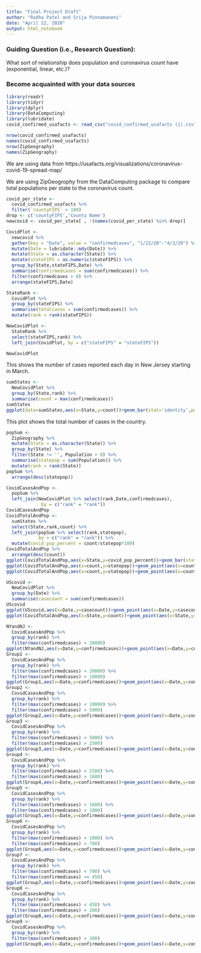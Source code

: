 ```yaml
---
title: "Final Project Draft"
author: "Radha Patel and Srija Pinnamaneni"
date: "April 12, 2020"
output: html_notebook
---
```


### Guiding Question (i.e., Research Question):

What sort of relationship does population and coronavirus count have (exponential, linear, etc.)?

### Become acquainted with your data sources
```r
library(readr)
library(tidyr)
library(dplyr)
library(DataComputing)
library(lubridate)
covid_confirmed_usafacts <- read_csv("covid_confirmed_usafacts (1).csv")
```
```r
nrow(covid_confirmed_usafacts)
names(covid_confirmed_usafacts)
nrow(ZipGeography)
names(ZipGeography)
```
We are using data from https://usafacts.org/visualizations/coronavirus-covid-19-spread-map/

We are using ZipGeogrophy from the DataComputing package to compare total populations per state to the coronavirus count.

```r
covid_per_state <-
  covid_confirmed_usafacts %>%
  filter(`countyFIPS` > 100)
drop <- c('countyFIPS','County Name')
newcovid <- covid_per_state[ , !(names(covid_per_state) %in% drop)]

CovidPlot <-
  newcovid %>%
  gather(key = "Date", value = "confirmedcases", "1/22/20":"4/3/20") %>%
  mutate(Date = lubridate::mdy(Date)) %>%
  mutate(State = as.character(State)) %>%
  mutate(stateFIPS = as.numeric(stateFIPS)) %>%
  group_by(State,stateFIPS,Date) %>%
  summarise(confirmedcases = sum(confirmedcases)) %>%
  filter(confirmedcases > 0) %>%
  arrange(stateFIPS,Date)

StateRank <-
  CovidPlot %>%
  group_by(stateFIPS) %>%
  summarise(totalcases = sum(confirmedcases)) %>%
  mutate(rank = rank(stateFIPS))

NewCovidPlot <-
  StateRank %>%
  select(stateFIPS,rank) %>%
  left_join(CovidPlot, by = c("stateFIPS" = "stateFIPS"))

NewCovidPlot
```
This shows the number of cases reported each day in New Jersey starting in March.

```r
sumStates <-
  NewCovidPlot %>%
  group_by(State,rank) %>%
  summarise(count = max(confirmedcases))
sumStates
ggplot(data=sumStates,aes(x=State,y=count))+geom_bar(stat='identity',position='stack')
```
This plot shows the total number of cases in the country.

```r
popSum <-
  ZipGeography %>%
  mutate(State = as.character(State)) %>%
  group_by(State) %>%
  filter(State != '', Population > 0) %>%
  summarise(statepop = sum(Population)) %>%
  mutate(rank = rank(State))
popSum %>%
  arrange(desc(statepop))
```

```r
CovidCasesAndPop <-
  popSum %>%
  left_join(NewCovidPlot %>% select(rank,Date,confirmedcases),
             by = c("rank" = "rank"))
CovidCasesAndPop
CovidTotalAndPop <-
  sumStates %>%
  select(State,rank,count) %>%
  left_join(popSum %>% select(rank,statepop),
            by = c("rank" = "rank")) %>%
  mutate(covid_pop_percent = count/statepop*100)
CovidTotalAndPop %>%
  arrange(desc(count))
ggplot(CovidTotalAndPop,aes(x=State,y=covid_pop_percent))+geom_bar(stat='identity',position='stack')
ggplot(CovidTotalAndPop,aes(x=count,y=statepop))+geom_point(aes(x=count,y=statepop))
ggplot(CovidTotalAndPop,aes(x=count,y=statepop))+geom_point(aes(x=count,y=statepop))+geom_smooth(method = 'lm')+xlim(0,10000)+ylim(0,30000000)
```
```r
UScovid <-
  NewCovidPlot %>%
  group_by(Date) %>%
  summarise(casecount = sum(confirmedcases))
UScovid
ggplot(UScovid,aes(x=Date,y=casecount))+geom_point(aes(x=Date,y=casecount))
ggplot(CovidTotalAndPop,aes(x=State,y=count))+geom_point(aes(x=State,y=count))+aes(size=statepop)
```
```r
NYandNJ <-
  CovidCasesAndPop %>%
  group_by(rank) %>%
  filter(max(confirmedcases) > 20000)
ggplot(NYandNJ,aes(x=Date,y=confirmedcases))+geom_point(aes(x=Date,y=confirmedcases))+aes(colour = State)
Group1 <-
  CovidCasesAndPop %>%
  group_by(rank) %>%
  filter(max(confirmedcases) < 20000) %>%
  filter(max(confirmedcases) > 10000)
ggplot(Group1,aes(x=Date,y=confirmedcases))+geom_point(aes(x=Date,y=confirmedcases))+aes(colour = State)
Group2 <-
  CovidCasesAndPop %>%
  group_by(rank) %>%
  filter(max(confirmedcases) < 10000) %>%
  filter(max(confirmedcases) > 5000)
ggplot(Group2,aes(x=Date,y=confirmedcases))+geom_point(aes(x=Date,y=confirmedcases))+aes(colour = State)
Group3 <-
  CovidCasesAndPop %>%
  group_by(rank) %>%
  filter(max(confirmedcases) < 5000) %>%
  filter(max(confirmedcases) > 2500)
ggplot(Group3,aes(x=Date,y=confirmedcases))+geom_point(aes(x=Date,y=confirmedcases))+aes(colour = State)
Group4 <-
  CovidCasesAndPop %>%
  group_by(rank) %>%
  filter(max(confirmedcases) < 2500) %>%
  filter(max(confirmedcases) > 1600)
ggplot(Group4,aes(x=Date,y=confirmedcases))+geom_point(aes(x=Date,y=confirmedcases))+aes(colour = State)
Group5 <-
  CovidCasesAndPop %>%
  group_by(rank) %>%
  filter(max(confirmedcases) < 1600) %>%
  filter(max(confirmedcases) > 1000)
ggplot(Group5,aes(x=Date,y=confirmedcases))+geom_point(aes(x=Date,y=confirmedcases))+aes(colour = State)
Group6 <-
  CovidCasesAndPop %>%
  group_by(rank) %>%
  filter(max(confirmedcases) < 1000) %>%
  filter(max(confirmedcases) > 700)
ggplot(Group6,aes(x=Date,y=confirmedcases))+geom_point(aes(x=Date,y=confirmedcases))+aes(colour = State)
Group7 <-
  CovidCasesAndPop %>%
  group_by(rank) %>%
  filter(max(confirmedcases) < 700) %>%
  filter(max(confirmedcases) >= 450)
ggplot(Group7,aes(x=Date,y=confirmedcases))+geom_point(aes(x=Date,y=confirmedcases))+aes(colour = State)
Group8 <-
  CovidCasesAndPop %>%
  group_by(rank) %>%
  filter(max(confirmedcases) < 450) %>%
  filter(max(confirmedcases) > 200)
ggplot(Group8,aes(x=Date,y=confirmedcases))+geom_point(aes(x=Date,y=confirmedcases))+aes(colour = State)
Group9 <-
  CovidCasesAndPop %>%
  group_by(rank) %>%
  filter(max(confirmedcases) < 200)
ggplot(Group9,aes(x=Date,y=confirmedcases))+geom_point(aes(x=Date,y=confirmedcases))+aes(colour = State)
```

